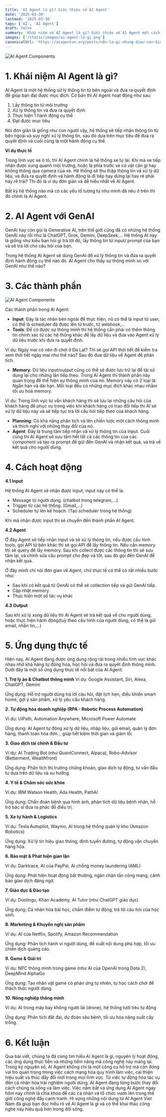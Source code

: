 ```yaml
---
title: 'AI Agent là gì? Giới thiệu về AI Agent'
date: '2025-03-30'
lastmod: '2025-03-30'
tags: ['AI', 'AI Agent']
draft: false
summary: 'Khái niệm về AI Agent là gì? Giới thiệu về AI Agent một cách cực kỳ dễ hiểu'
images: ['/static/images/ai-agent-la-gi.png']
canonicalUrl: 'https://aiagentvn.org/posts/n8n-la-gi-nhung-dieu-can-biet-ve-n8n-automation'
---
```


![AI Agent Components](/static/images/ai-agent-understand.png)

# 1. Khái niệm AI Agent là gì?

AI Agent là một hệ thống sử lý thông tin từ bên ngoài và đưa ra quyết định để giúp bạn đạt được mục đích. Cơ bản thì AI Agent hoạt động như sau:

1. Lấy thông tin từ môi trường
2. Xử lý thông tin và đưa ra quyết định
3. Thực hiện 1 hành động cụ thể
4. Đạt được mục tiêu

Nói đơn giản là giống như con người vậy, hệ thống sẽ tiếp nhận thông tin từ bên ngoài và suy nghĩ xử lý thông tin, sau đó dựa trên mục tiêu để đưa ra quyết định và cuối cùng là một hành động cụ thể.

**Ví dụ thực tế**

Trong lĩnh vực xe ô tô, thì AI Agent chính là hệ thống xe tự lái. Khi mà xe tiếp nhận được xung quanh môi trường, hoặc là phía trước xe có vật cản gì hay không thông qua camera của xe. Hệ thống sẽ thu thập thông tin và xử lý dữ liệu, và đưa ra quyết định và hành động là đi tiếp hay dừng lại hay rẻ phải hay rẽ trái? Thì đó là ví dụ đơn giản và dễ hiểu nhất về AI Agent.

Bất kỳ hệ thống nào mà có các yếu tố tương tự như mình đã nêu ở trên thì đó chính là AI Agent.

# 2. AI Agent với GenAI

GenAI hay còn gọi là Generative AI, trên thế giới cũng đã có những hệ thống GenAI này rồi như là ChatGPT, Grok, Gemini, DeepSeek,... Hệ thống AI này là giống như kiểu bạn hỏi gì trả lời đó, lấy thông tin từ input/ prompt của bạn và sẽ trả lời cho câu hỏi của bạn.

Trong hệ thống AI Agent sẽ dùng GenAI để xử lý thông tin và đưa ra quyết định hành động cụ thể nào đó. AI Agent cho thấy sự thông minh so với GenAI như thế nào?

# 3. Các thành phần

![AI Agent Components](/static/images/ai-agent-components.png)

Các thành phần trong AI Agent:

- **Input**: Đây là tác nhân bên ngoài để thực hiện, nó có thể là input từ user, có thể là scheduler đã được lên từ trước, từ webhook,...
- **Tools**: Để có được sự thông minh thì hệ thống cần phải có thêm thông tin chính xác từ các hệ thống khác để lấy dữ liệu và đưa vào Agent xử lý dữ liệu trước khi đưa ra quyết định.

Ví dụ: Ngày mai có nên đi chơi ở Đà Lạt? Thì sẽ gọi API thời tiết để kiểm tra xem thời tiết ngày mai như thế nào? Sau đó đưa dữ liệu về Agent để phân tích.

- **Memory**: Dữ liệu input/output cũng có thể sẽ được lưu trữ lại để tái sử dụng lại cho những lần tiếp theo. Trong AI Agent thì thành phần này quan trọng để thể hiện sự thông minh của nó. Memory này có 2 loại là: Ngắn hạn và dài hạn. Mỗi loại đều có những mục đích khác nhau nhằm tối ưu hoá memory.

Ví dụ: Trong lĩnh vực tư vấn khách hàng thì sẽ lưu lại những câu hỏi của khách hàng để phục vụ trong việc khi khách hàng có trao đổi tiếp thì AI sẽ xử lý dữ liệu này và sẽ tiếp tục trả lời câu hỏi tiếp theo của khách hàng.

- **Planning**: Có khả năng phân tích và lên chiến lược một cách thông minh và thích nghi với những thay đổi của nó.
- **Agent**: Đây là trung tâm tiếp nhận và xử lý thông tin của Input. Cuối cùng thì AI Agent sẽ sưu tầm hết tất cả các thông tin của các component và tạo ra prompt để gửi đến GenAI và nhận kết quả, và trả về kết quả cho người dùng.

# 4. Cách hoạt động

**4.1 Input**

Hệ thống AI Agent sẽ nhận được input, input này có thể là:

- Message từ người dùng. (chatbot trong telegram,...)
- Trigger từ các hệ thống. (Gmail,...)
- Scheduler tự lên kế hoạch. (Tạo scheduler trong hệ thống)

Khi mà nhận được input thì sẽ chuyển đến thành phần AI Agent.

**4.2 Agent**

Ở đây Agent sẽ tiếp nhận input và sẽ xử lý thông tin, nếu được cấu hình tools, gọi API từ bên khác thì sẽ gọi API để lấy thông tin. Nếu cần memory thì sẽ query để lấy memory.
Sau khi collect được các thông tin thì sẽ sưu tầm lại, và chỉnh sửa câu prompt cho đẹp và tốt, sau đó gọi đến GenAI để nhận kết quả.

Ở đây mình chỉ nói đơn gian về Agent, chứ thực tế có thể có rất nhiều bước như:

- Sau khi có kết quả từ GenAI có thể sẽ collection tiếp và gửi GenAI tiếp.
- Cập nhật memory
- Thực hiện một số tác vụ khác

**4.3 Output**

Sau khi xử lý xong dữ liệu thì AI Agent sẽ trả kết quả về cho người dùng, hoặc thực hiện hành động(tuỳ theo cấu hình của người dùng, có thể là gửi email, nhắn tin,...)

# 5. Ứng dụng thực tế

Hiện nay, AI Agent đang được ứng dụng rộng rãi trong nhiều lĩnh vực khác nhau nhờ khả năng tự động hóa, học hỏi và đưa ra quyết định thông minh. Dưới đây là một số ứng dụng thực tế nổi bật của AI Agent:

**1. Trợ lý ảo & Chatbot thông minh**
Ví dụ: Google Assistant, Siri, Alexa, ChatGPT, Gemini

Ứng dụng: Hỗ trợ người dùng trả lời câu hỏi, đặt lịch hẹn, điều khiển smart home, gợi ý sản phẩm, xử lý yêu cầu khách hàng.

**2. Tự động hóa doanh nghiệp (RPA - Robotic Process Automation)**

Ví dụ: UiPath, Automation Anywhere, Microsoft Power Automate

Ứng dụng: AI Agent tự động xử lý dữ liệu, nhập liệu, gửi email, quản lý đơn hàng, thanh toán hóa đơn… giúp tiết kiệm thời gian và giảm lỗi.

**3. Giao dịch tài chính & Đầu tư**

Ví dụ: AI Trading Bot (như QuantConnect, Alpaca), Robo-Advisor (Betterment, Wealthfront)

Ứng dụng: Phân tích thị trường chứng khoán, giao dịch tự động, tư vấn đầu tư dựa trên dữ liệu và xu hướng.

**4. Y tế & Chăm sóc sức khỏe**

Ví dụ: IBM Watson Health, Ada Health, PathAI

Ứng dụng: Chẩn đoán bệnh qua hình ảnh, phân tích dữ liệu bệnh nhân, hỗ trợ bác sĩ đưa ra phác đồ điều trị.

**5. Xe tự hành & Logistics**

Ví dụ: Tesla Autopilot, Waymo, AI trong hệ thống quản lý kho (Amazon Robotics)

Ứng dụng: Xử lý tín hiệu giao thông, định tuyến đường, tự động vận chuyển hàng hóa.

**6. Bảo mật & Phát hiện gian lận**

Ví dụ: Darktrace, AI của PayPal, AI chống money laundering (AML)

Ứng dụng: Phát hiện hoạt động bất thường, ngăn chặn tấn công mạng, cảnh báo giao dịch đáng ngờ.

**7. Giáo dục & Đào tạo**

Ví dụ: Duolingo, Khan Academy, AI Tutor (như ChatGPT giáo dục)

Ứng dụng: Cá nhân hóa bài học, chấm điểm tự động, trả lời câu hỏi của học sinh.

**8. Marketing & Khuyến nghị sản phẩm**

Ví dụ: AI của Netflix, Spotify, Amazon Recommendation

Ứng dụng: Phân tích hành vi người dùng, đề xuất nội dung phù hợp, tối ưu chiến dịch quảng cáo.

**9. Game & Giải trí**

Ví dụ: NPC thông minh trong game (như AI của OpenAI trong Dota 2), DeepMind AlphaGo

Ứng dụng: Tạo nhân vật game có phản ứng tự nhiên, tự học cách chơi để thách thức người dùng.

**10. Nông nghiệp thông minh**

Ví dụ: AI trong máy bay không người lái (drone), hệ thống tưới tiêu tự động

Ứng dụng: Phân tích đất đai, dự đoán sâu bệnh, tối ưu hóa năng suất cây trồng.

# 6. Kết luận

Qua bài viết, chúng ta đã cùng tìm hiểu AI Agent là gì, nguyên lý hoạt động, các ứng dụng thực tiễn và những tiềm năng mà công nghệ này mang lại. Trong kỷ nguyên số, AI Agent không chỉ là một công cụ hỗ trợ mà còn đóng vai trò quan trọng trong việc cách mạng hóa quy trình làm việc, cải thiện hiệu suất và thúc đẩy đổi mới trong mọi lĩnh vực. Từ việc tự động hóa tác vụ đến cá nhân hóa trải nghiệm người dùng, AI Agent đang từng bước thay đổi cách chúng ta sống và làm việc. Việc nắm bắt và ứng dụng AI Agent ngay hôm nay chính là chìa khóa để các cá nhân và tổ chức vươn lên trong thế giới công nghệ đầy cạnh tranh. Hi vọng những nội dung từ AI Agent Viet Nam đã giúp bạn đọc hiểu rõ về AI Agent là gì và có thể khai thác công nghệ này hiệu quả hơn trong đời sống.
